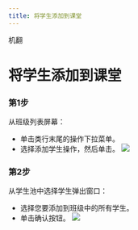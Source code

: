 ```yaml
--- 
title: 将学生添加到课堂
--- 
```



机翻
# 将学生添加到课堂


 ### 第1步 

 从班级列表屏幕： 
 - 单击类行末尾的操作下拉菜单。 
 - 选择添加学生操作，然后单击。 
 ![](/img/ulearning/teacher/class05.png)

 ### 第2步 
 
 从学生池中选择学生弹出窗口： 
 - 选择您要添加到班级中的所有学生。 
 - 单击确认按钮。 
 ![](/img/ulearning/teacher/class06.png)
